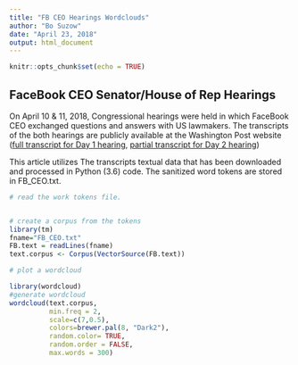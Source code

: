 ```yaml
---
title: "FB CEO Hearings Wordclouds"
author: "Bo Suzow"
date: "April 23, 2018"
output: html_document
---
```


```r
knitr::opts_chunk$set(echo = TRUE)
```

## FaceBook CEO Senator/House of Rep Hearings
On April 10 & 11, 2018, Congressional hearings were held in which FaceBook CEO exchanged questions and answers with US lawmakers.  The transcripts of the both hearings are publicly available at the Washington Post website ([full transcript for Day 1 hearing ]("https://www.washingtonpost.com/news/the-switch/wp/2018/04/10/transcript-of-mark-zuckerbergs-senate-hearing/?utm_term=.3a46cd6da4a1"), [partial transcript for Day 2 hearing]("https://www.washingtonpost.com/news/the-switch/wp/2018/04/11/transcript-of-zuckerbergs-appearance-before-house-committee/?utm_term=.300276ffbe68"))

This article utilizes The transcripts textual data that has been downloaded and processed in Python (3.6) code. The sanitized word tokens are stored in FB_CEO.txt.


```r
# read the work tokens file.


# create a corpus from the tokens
library(tm)
fname="FB_CEO.txt"
FB.text = readLines(fname)
text.corpus <- Corpus(VectorSource(FB.text))

# plot a wordcloud

library(wordcloud)
#generate wordcloud
wordcloud(text.corpus,
          min.freq = 2, 
          scale=c(7,0.5),
          colors=brewer.pal(8, "Dark2"), 
          random.color= TRUE, 
          random.order = FALSE, 
          max.words = 300)
```